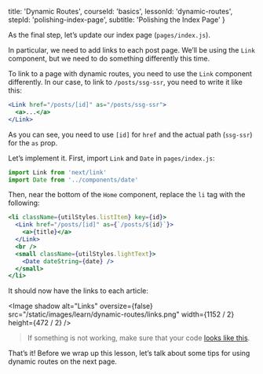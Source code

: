 
  title: 'Dynamic Routes',
  courseId: 'basics',
  lessonId: 'dynamic-routes',
  stepId: 'polishing-index-page',
  subtitle: 'Polishing the Index Page'
}

As the final step, let’s update our index page (`pages/index.js`).

In particular, we need to add links to each post page. We’ll be using the `Link` component, but we need to do something differently this time.

To link to a page with dynamic routes, you need to use the `Link` component differently. In our case, to link to `/posts/ssg-ssr`, you need to write it like this:

```jsx
<Link href="/posts/[id]" as="/posts/ssg-ssr">
  <a>...</a>
</Link>
```

As you can see, you need to use `[id]` for `href` and the actual path (`ssg-ssr`) for the `as` prop.

Let’s implement it. First, import `Link` and `Date` in `pages/index.js`:

```js
import Link from 'next/link'
import Date from '../components/date'
```

Then, near the bottom of the `Home` component, replace the `li` tag with the following:

```jsx
<li className={utilStyles.listItem} key={id}>
  <Link href="/posts/[id]" as={`/posts/${id}`}>
    <a>{title}</a>
  </Link>
  <br />
  <small className={utilStyles.lightText}>
    <Date dateString={date} />
  </small>
</li>
```

It should now have the links to each article:

<Image
  shadow
  alt="Links"
  oversize={false}
  src="/static/images/learn/dynamic-routes/links.png"
  width={1152 / 2}
  height={472 / 2}
/>

> If something is not working, make sure that your code [looks like this](https://github.com/zeit/next-learn-starter/tree/master/api-routes-starter).

That’s it! Before we wrap up this lesson, let’s talk about some tips for using dynamic routes on the next page.

